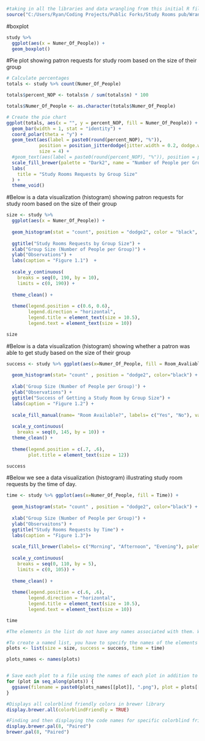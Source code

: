 ```r
#taking in all the libraries and data wrangling from this initial R file 
source("C:/Users/Ryan/Coding Projects/Public Forks/Study Rooms pub/Wrangling.R")
```

#boxplot 
```r
study %>% 
  ggplot(aes(x = Numer_Of_People)) + 
  geom_boxplot()
```


#Pie plot showing patron requests for study room based on the size of their group
```r
# Calculate percentages
totals <- study %>% count(Numer_Of_People)

totals$percent_NOP <- totals$n / sum(totals$n) * 100

totals$Numer_Of_People <- as.character(totals$Numer_Of_People)

# Create the pie chart
ggplot(totals, aes(x = "", y = percent_NOP, fill = Numer_Of_People)) +
  geom_bar(width = 1, stat = "identity") +
  coord_polar(theta = "y") +
  geom_text(aes(label = paste0(round(percent_NOP), "%")), 
            position = position_jitterdodge(jitter.width = 0.2, dodge.width = .8), 
            size = 4) +
  #geom_text(aes(label = paste0(round(percent_NOP), "%")), position = position_stack(vjust = 0.5)) +
  scale_fill_brewer(palette = "Dark2", name = "Number of People per Group") +
  labs(
    title = "Study Rooms Requests by Group Size"
  ) +
  theme_void()
```


#Below is a data visualization (histogram) showing patron requests for study room based on the size of their group
```r
size <- study %>% 
  ggplot(aes(x = Numer_Of_People)) + 
  
  geom_histogram(stat = "count", position = "dodge2", color = "black", fill = "#1F78B4", width = .6) +
  
  ggtitle("Study Rooms Requests by Group Size") +
  xlab("Group Size (Number of People per Group)") +
  ylab("Observations") +
  labs(caption = "Figure 1.1")  +
  
  scale_y_continuous(
    breaks = seq(0, 190, by = 10),
    limits = c(0, 190)) +
  
  theme_clean() +
  
  theme(legend.position = c(0.6, 0.6),
        legend.direction = "horizontal",
        legend.title = element_text(size = 10.5), 
        legend.text = element_text(size = 10))

size
```


#Below is a data visualization (histogram) showing whether a patron was able to get study based on the size of their group
```r
success <- study %>% ggplot(aes(x=Numer_Of_People, fill = Room_Avaliable)) + 
  
  geom_histogram(stat= "count" , position = "dodge2", color="black") +
  
  xlab('Group Size (Number of People per Group)') +
  ylab("Observations") +
  ggtitle("Success of Getting a Study Room by Group Size") +
  labs(caption = "Figure 1.2") +
  
  scale_fill_manual(name= "Room Available?", labels= c("Yes", "No"), values=c("#66A61E", "#7570B3")) +
  
  scale_y_continuous(
    breaks = seq(0, 145, by = 10)) + 
  theme_clean() +
  
  theme(legend.position = c(.7, .6), 
        plot.title = element_text(size = 12)) 

success
```


#Below we see a data visualization (histogram) illustrating study room requests by the time of day. 
```r
time <- study %>% ggplot(aes(x=Numer_Of_People, fill = Time)) + 
  
  geom_histogram(stat= "count" , position = "dodge2", color="black") +
  
  xlab("Group Size (Number of People per Group)") +
  ylab("Observaitons") +
  ggtitle("Study Rooms Requests by Time") +
  labs(caption = "Figure 1.3")+
  
  scale_fill_brewer(labels= c("Morning", "Afternoon", "Evening"), palette = "Dark2") +
  
  scale_y_continuous(
    breaks = seq(0, 110, by = 5),
    limits = c(0, 105)) +
  
  theme_clean() +
  
  theme(legend.position = c(.6, .6),
        legend.direction = "horizontal",
        legend.title = element_text(size = 10.5), 
        legend.text = element_text(size = 10))

time
```




```r
#The elements in the list do not have any names associated with them. When you use the names function on this list, it returns NULL.

#To create a named list, you have to specify the names of the elements when creating the list, like this: 
plots <- list(size = size, success = success, time = time)

plots_names <- names(plots)


# Save each plot to a file using the names of each plot in addition to their index to itterate over it 
for (plot in seq_along(plots)) {
  ggsave(filename = paste0(plots_names[[plot]], ".png"), plot = plots[[plot]], path = "C:/Users/Ryan/Coding Projects/Public Forks/Study Rooms pub/Figs")
}
```


```r
#Displays all colorblind friendly colors in brewer library
display.brewer.all(colorblindFriendly = TRUE)   

#Finding and then displaying the code names for specific colorblind friendly colors to use in the following data visualizations 
display.brewer.pal(8, "Paired")
brewer.pal(8, "Paired")
```